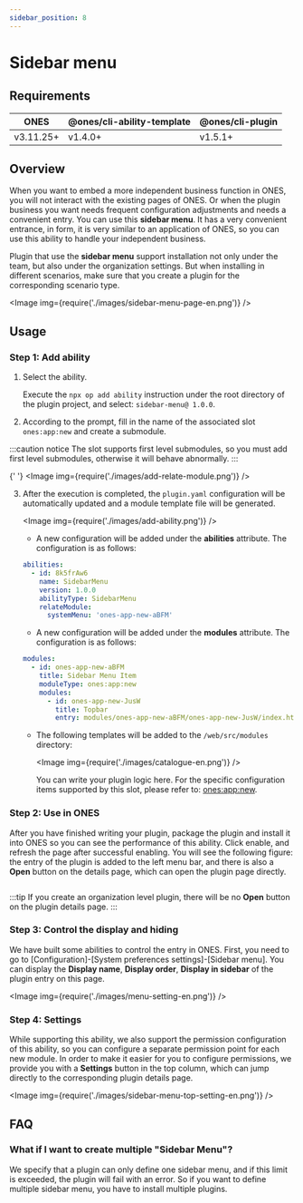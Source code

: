 ```yaml
---
sidebar_position: 8
---
```



# Sidebar menu

## Requirements

| ONES      | @ones/cli-ability-template | @ones/cli-plugin |
| --------- | -------------------------- | ---------------- |
| v3.11.25+ | v1.4.0+                    | v1.5.1+          |

## Overview

When you want to embed a more independent business function in ONES, you will not interact with the existing pages of ONES. Or when the plugin business you want needs frequent configuration adjustments and needs a convenient entry. You can use this **sidebar menu**. It has a very convenient entrance, in form, it is very similar to an application of ONES, so you can use this ability to handle your independent business.

Plugin that use the **sidebar menu** support installation not only under the team, but also under the organization settings. But when installing in different scenarios, make sure that you create a plugin for the corresponding scenario type.

<Image img={require('./images/sidebar-menu-page-en.png')} />

## Usage

### Step 1: Add ability

1. Select the ability.

   Execute the `npx op add ability` instruction under the root directory of the plugin project, and select: `sidebar-menu@ 1.0.0`.

2. According to the prompt, fill in the name of the associated slot `ones:app:new` and create a submodule.

:::caution notice
The slot supports first level submodules, so you must add first level submodules, otherwise it will behave abnormally.
:::

{' '}
<Image img={require('./images/add-relate-module.png')} />

3. After the execution is completed, the `plugin.yaml` configuration will be automatically updated and a module template file will be generated.

   <Image img={require('./images/add-ability.png')} />

   - A new configuration will be added under the **abilities** attribute. The configuration is as follows:

   ```yaml title="config/plugin.yaml"
   abilities:
     - id: 8k5frAw6
       name: SidebarMenu
       version: 1.0.0
       abilityType: SidebarMenu
       relateModule:
         systemMenu: 'ones-app-new-aBFM'
   ```

   - A new configuration will be added under the **modules** attribute. The configuration is as follows:

   ```yaml title="config/plugin.yaml"
   modules:
     - id: ones-app-new-aBFM
       title: Sidebar Menu Item
       moduleType: ones:app:new
       modules:
         - id: ones-app-new-JusW
           title: Topbar
           entry: modules/ones-app-new-aBFM/ones-app-new-JusW/index.html
   ```

   - The following templates will be added to the `/web/src/modules` directory:

     <Image img={require('./images/catalogue-en.png')} />

     You can write your plugin logic here. For the specific configuration items supported by this slot, please refer to: [ones:app:new](../slot/app/index.mdx#onesappnew).

### Step 2: Use in ONES

After you have finished writing your plugin, package the plugin and install it into ONES so you can see the performance of this ability. Click enable, and refresh the page after successful enabling. You will see the following figure: the entry of the plugin is added to the left menu bar, and there is also a **Open** button on the details page, which can open the plugin page directly.

<p>
  <Image img={require('./images/sidebar-menu-detail-en.png')} />
</p>

:::tip
If you create an organization level plugin, there will be no **Open** button on the plugin details page.
:::

### Step 3: Control the display and hiding

We have built some abilities to control the entry in ONES. First, you need to go to [Configuration]-[System preferences settings]-[Sidebar menu]. You can display the **Display name**, **Display order**, **Display in sidebar** of the plugin entry on this page.

<Image img={require('./images/menu-setting-en.png')} />

### Step 4: Settings

While supporting this ability, we also support the permission configuration of this ability, so you can configure a separate permission point for each new module. In order to make it easier for you to configure permissions, we provide you with a **Settings** button in the top column, which can jump directly to the corresponding plugin details page.

<Image img={require('./images/sidebar-menu-top-setting-en.png')} />

## FAQ

### What if I want to create multiple "Sidebar Menu"?

We specify that a plugin can only define one sidebar menu, and if this limit is exceeded, the plugin will fail with an error. So if you want to define multiple sidebar menu, you have to install multiple plugins.
